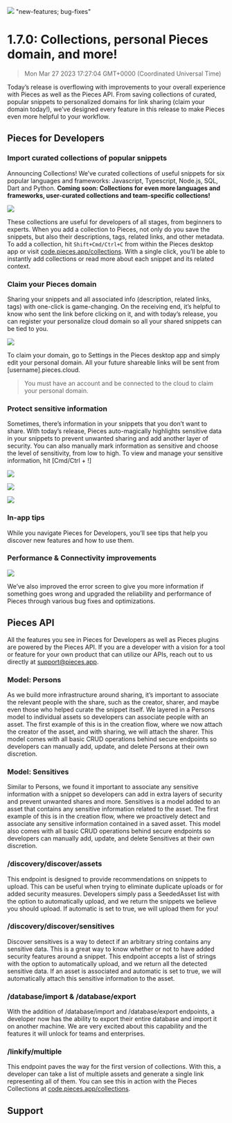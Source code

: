 ![](https://uploads-ssl.webflow.com/6143afec68f555387049efb3/640a4945452d1e97f6f8a6de_PFDPiecesOS-1_7_0_8097c448b8676927edddd48436e562dd_2000.jpeg)
"new-features; bug-fixes"
# 1.7.0: Collections, personal Pieces domain, and more!
> Mon Mar 27 2023 17:27:04 GMT+0000 (Coordinated Universal Time)

Today’s release is overflowing with improvements to your overall experience with Pieces as well as the Pieces API. From saving collections of curated, popular snippets to personalized domains for link sharing (claim your domain today!), we’ve designed every feature in this release to make Pieces even more helpful to your workflow.

## Pieces for Developers
### Import curated collections of popular snippets
Announcing Collections! We’ve curated collections of useful snippets for six popular languages and frameworks: Javascript, Typescript, Node.js, SQL, Dart and Python.
**Coming soon: Collections for even more languages and frameworks, user-curated collections and team-specific collections!**

![](https://uploads-ssl.webflow.com/6143afec68f555387049efb3/63a0c9fdbe957d67938fa0ac_ScreenShot2022-06-30at12_20_50AM_34099dd729c06ff1180753c1f23e3753_800.jpeg)

These collections are useful for developers of all stages, from beginners to experts. When you add a collection to Pieces, not only do you save the snippets, but also their descriptions, tags, related links, and other metadata.
To add a collection, hit ```Shift+Cmd/Ctrl+C``` from within the Pieces desktop app or visit <a href="http://code.pieces.app/collections" target="_blank" rel="noopener noreferrer">code.pieces.app/collections</a>. With a single click, you’ll be able to instantly add collections or read more about each snippet and its related context.

### Claim your Pieces domain
Sharing your snippets and all associated info (description, related links, tags) with one-click is game-changing. On the receiving end, it’s helpful to know who sent the link before clicking on it, and with today’s release, you can register your personalize cloud domain so all your shared snippets can be tied to you.

![](https://uploads-ssl.webflow.com/6143afec68f555387049efb3/63a0c9fdbe957d820c8fa03c_ScreenShot2022-06-30at12_53_14AM_037be1ece9aed7c8b891090634682c35_800.jpeg)

To claim your domain, go to Settings in the Pieces desktop app and simply edit your personal domain. All your future shareable links will be sent from [username].pieces.cloud.

> You must have an account and be connected to the cloud to claim your personal domain.

### Protect sensitive information
Sometimes, there’s information in your snippets that you don’t want to share. With today’s release, Pieces auto-magically highlights sensitive data in your snippets to prevent unwanted sharing and add another layer of security.
You can also manually mark information as sensitive and choose the level of sensitivity, from low to high. To view and manage your sensitive information, hit [Cmd/Ctrl + !]

![](https://uploads-ssl.webflow.com/6143afec68f555387049efb3/63a0c9fdbe957d48098fa0ab_ScreenShot2022-06-30at12_59_44AM_99bab101ebdf11ae049490df11c6d82a_800.jpeg)

![](https://uploads-ssl.webflow.com/6143afec68f555387049efb3/63a0c9fdbe957dc0d28fa03b_ScreenShot2022-06-30at1_00_09AM_c20d65933638f2d6a49c6a3e51f00331_800.jpeg)

![](https://uploads-ssl.webflow.com/6143afec68f555387049efb3/63a0c9fdbe957dac188fa023_ScreenShot2022-06-30at12_58_16AM_2423a67ff69d60af91010691bcbbbdd1_800.jpeg)

### In-app tips
While you navigate Pieces for Developers, you’ll see tips that help you discover new features and how to use them.

### Performance & Connectivity improvements
![](https://uploads-ssl.webflow.com/6143afec68f555387049efb3/63a0c9fdbe957d06718fa011_ScreenShot2022-06-30at12_54_25AM_dcd55308812c18bad1ace9bb5bf6fd17_800.jpeg)

We’ve also improved the error screen to give you more information if something goes wrong and upgraded the reliability and performance of Pieces through various bug fixes and optimizations.

## Pieces API
All the features you see in Pieces for Developers as well as Pieces plugins are powered by the Pieces API. If you are a developer with a vision for a tool or feature for your own product that can utilize our APIs, reach out to us directly at <a href="mailto:support@pieces.app" target="_blank" rel="noopener noreferrer">support@pieces.app</a>.

### Model: Persons
As we build more infrastructure around sharing, it’s important to associate the relevant people with the share, such as the creator, sharer, and maybe even those who helped curate the snippet itself.
We layered in a Persons model to individual assets so developers can associate people with an asset. The first example of this is in the creation flow, where we now attach the creator of the asset, and with sharing, we will attach the sharer.
This model comes with all basic CRUD operations behind secure endpoints so developers can manually add, update, and delete Persons at their own discretion.

### Model: Sensitives
Similar to Persons, we found it important to associate any sensitive information with a snippet so developers can add in extra layers of security and prevent unwanted shares and more.
Sensitives is a model added to an asset that contains any sensitive information related to the asset. The first example of this is in the creation flow, where we proactively detect and associate any sensitive information contained in a saved asset.
This model also comes with all basic CRUD operations behind secure endpoints so developers can manually add, update, and delete Sensitives at their own discretion.

### /discovery/discover/assets
This endpoint is designed to provide recommendations on snippets to upload. This can be useful when trying to eliminate duplicate uploads or for added security measures.
Developers simply pass a SeededAsset list with the option to automatically upload, and we return the snippets we believe you should upload. If automatic is set to true, we will upload them for you!

### /discovery/discover/sensitives
Discover sensitives is a way to detect if an arbitrary string contains any sensitive data. This is a great way to know whether or not to have added security features around a snippet.
This endpoint accepts a list of strings with the option to automatically upload, and we return all the detected sensitive data. If an asset is associated and automatic is set to true, we will automatically attach this sensitive information to the asset.

### /database/import & /database/export
With the addition of /database/import and /database/export endpoints, a developer now has the ability to export their entire database and import it on another machine. We are very excited about this capability and the features it will unlock for teams and enterprises.

### /linkify/multiple
This endpoint paves the way for the first version of collections. With this, a developer can take a list of multiple assets and generate a single link representing all of them. You can see this in action with the Pieces Collections at <a href="https://code.pieces.app/collections" target="_blank" rel="noopener noreferrer">code.pieces.app/collections</a>.

## Support
